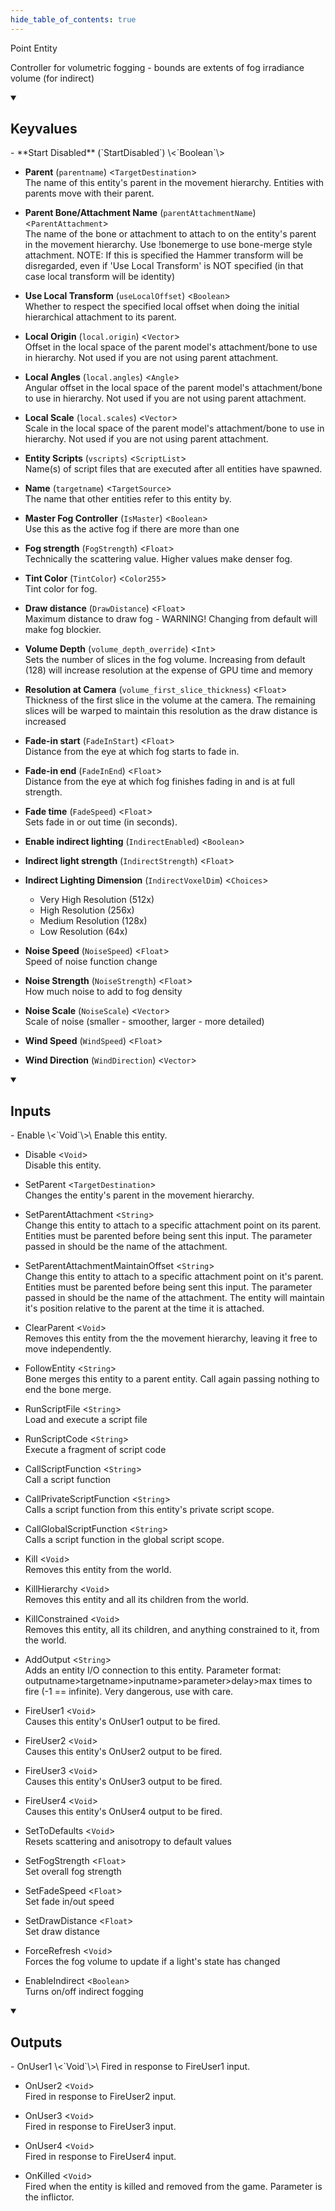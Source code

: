 ```yaml
---
hide_table_of_contents: true
---
```


<!---
!!!!!!
THIS PAGE IS AUTOGENERATED FROM GAME FGD DEFINITIONS!
DO NOT EDIT MANUALLY!
!!!!!!

In order to make edits, you can make an annotation file in /fgd_dump_overrides
-->


Point Entity

Controller for volumetric fogging - bounds are extents of fog irradiance volume (for indirect)

<details open>
<summary><h2>Keyvalues</h2></summary>
- **Start Disabled** (`StartDisabled`) \<`Boolean`\>

- **Parent** (`parentname`) \<`TargetDestination`\>\
The name of this entity's parent in the movement hierarchy. Entities with parents move with their parent.

- **Parent Bone/Attachment Name** (`parentAttachmentName`) \<`ParentAttachment`\>\
The name of the bone or attachment to attach to on the entity's parent in the movement hierarchy. Use !bonemerge to use bone-merge style attachment. NOTE: If this is specified the Hammer transform will be disregarded, even if 'Use Local Transform' is NOT specified (in that case local transform will be identity)

- **Use Local Transform** (`useLocalOffset`) \<`Boolean`\>\
Whether to respect the specified local offset when doing the initial hierarchical attachment to its parent.

- **Local Origin** (`local.origin`) \<`Vector`\>\
Offset in the local space of the parent model's attachment/bone to use in hierarchy. Not used if you are not using parent attachment.

- **Local Angles** (`local.angles`) \<`Angle`\>\
Angular offset in the local space of the parent model's attachment/bone to use in hierarchy. Not used if you are not using parent attachment.

- **Local Scale** (`local.scales`) \<`Vector`\>\
Scale in the local space of the parent model's attachment/bone to use in hierarchy. Not used if you are not using parent attachment.

- **Entity Scripts** (`vscripts`) \<`ScriptList`\>\
Name(s) of script files that are executed after all entities have spawned.

- **Name** (`targetname`) \<`TargetSource`\>\
The name that other entities refer to this entity by.

- **Master Fog Controller** (`IsMaster`) \<`Boolean`\>\
Use this as the active fog if there are more than one

- **Fog strength** (`FogStrength`) \<`Float`\>\
Technically the scattering value. Higher values make denser fog.

- **Tint Color** (`TintColor`) \<`Color255`\>\
Tint color for fog.

- **Draw distance** (`DrawDistance`) \<`Float`\>\
Maximum distance to draw fog - WARNING! Changing from default will make fog blockier.

- **Volume Depth** (`volume_depth_override`) \<`Int`\>\
Sets the number of slices in the fog volume.  Increasing from default (128) will increase resolution at the expense of GPU time and memory

- **Resolution at Camera** (`volume_first_slice_thickness`) \<`Float`\>\
Thickness of the first slice in the volume at the camera.  The remaining slices will be warped to maintain this resolution as the draw distance is increased

- **Fade-in start** (`FadeInStart`) \<`Float`\>\
Distance from the eye at which fog starts to fade in.

- **Fade-in end** (`FadeInEnd`) \<`Float`\>\
Distance from the eye at which fog finishes fading in and is at full strength.

- **Fade time** (`FadeSpeed`) \<`Float`\>\
Sets fade in or out time (in seconds).

- **Enable indirect lighting** (`IndirectEnabled`) \<`Boolean`\>

- **Indirect light strength** (`IndirectStrength`) \<`Float`\>

- **Indirect Lighting Dimension** (`IndirectVoxelDim`) \<`Choices`\>
  - Very High Resolution (512x)
  - High Resolution (256x)
  - Medium Resolution (128x)
  - Low Resolution (64x)


- **Noise Speed** (`NoiseSpeed`) \<`Float`\>\
Speed of noise function change

- **Noise Strength** (`NoiseStrength`) \<`Float`\>\
How much noise to add to fog density

- **Noise Scale** (`NoiseScale`) \<`Vector`\>\
Scale of noise (smaller - smoother, larger - more detailed)

- **Wind Speed** (`WindSpeed`) \<`Float`\>

- **Wind Direction** (`WindDirection`) \<`Vector`\>


 </details>
<details open>
<summary><h2>Inputs</h2></summary>
- Enable \<`Void`\>\
Enable this entity.

- Disable \<`Void`\>\
Disable this entity.

- SetParent \<`TargetDestination`\>\
Changes the entity's parent in the movement hierarchy.

- SetParentAttachment \<`String`\>\
Change this entity to attach to a specific attachment point on its parent. Entities must be parented before being sent this input. The parameter passed in should be the name of the attachment.

- SetParentAttachmentMaintainOffset \<`String`\>\
Change this entity to attach to a specific attachment point on it's parent. Entities must be parented before being sent this input. The parameter passed in should be the name of the attachment. The entity will maintain it's position relative to the parent at the time it is attached.

- ClearParent \<`Void`\>\
Removes this entity from the the movement hierarchy, leaving it free to move independently.

- FollowEntity \<`String`\>\
Bone merges this entity to a parent entity. Call again passing nothing to end the bone merge.

- RunScriptFile \<`String`\>\
Load and execute a script file

- RunScriptCode \<`String`\>\
Execute a fragment of script code

- CallScriptFunction \<`String`\>\
Call a script function

- CallPrivateScriptFunction \<`String`\>\
Calls a script function from this entity's private script scope.

- CallGlobalScriptFunction \<`String`\>\
Calls a script function in the global script scope.

- Kill \<`Void`\>\
Removes this entity from the world.

- KillHierarchy \<`Void`\>\
Removes this entity and all its children from the world.

- KillConstrained \<`Void`\>\
Removes this entity, all its children, and anything constrained to it, from the world.

- AddOutput \<`String`\>\
Adds an entity I/O connection to this entity. Parameter format: outputname&gt;targetname>inputname&gt;parameter&gt;delay&gt;max times to fire (-1 == infinite). Very dangerous, use with care.

- FireUser1 \<`Void`\>\
Causes this entity's OnUser1 output to be fired.

- FireUser2 \<`Void`\>\
Causes this entity's OnUser2 output to be fired.

- FireUser3 \<`Void`\>\
Causes this entity's OnUser3 output to be fired.

- FireUser4 \<`Void`\>\
Causes this entity's OnUser4 output to be fired.

- SetToDefaults \<`Void`\>\
Resets scattering and anisotropy to default values

- SetFogStrength \<`Float`\>\
Set overall fog strength

- SetFadeSpeed \<`Float`\>\
Set fade in/out speed

- SetDrawDistance \<`Float`\>\
Set draw distance

- ForceRefresh \<`Void`\>\
Forces the fog volume to update if a light's state has changed

- EnableIndirect \<`Boolean`\>\
Turns on/off indirect fogging


 </details>
<details open>
<summary><h2>Outputs</h2></summary>
- OnUser1 \<`Void`\>\
Fired in response to FireUser1 input.

- OnUser2 \<`Void`\>\
Fired in response to FireUser2 input.

- OnUser3 \<`Void`\>\
Fired in response to FireUser3 input.

- OnUser4 \<`Void`\>\
Fired in response to FireUser4 input.

- OnKilled \<`Void`\>\
Fired when the entity is killed and removed from the game. Parameter is the inflictor.


 </details>